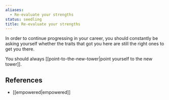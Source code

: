 ```yaml
---
aliases:
  - Re-evaluate your strengths
status: seedling
title: Re-evaluate your strengths
---
```

In order to continue progressing in your career, you should constantly be asking yourself whether the traits that got you here are still the right ones to get you there.

You should always [[point-to-the-new-tower|point yourself to the new tower]].

## References

- [[empowered|empowered]]
